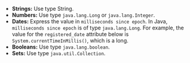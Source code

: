 * **Strings:** Use type String.
* **Numbers:** Use type `java.lang.Long` or `java.lang.Integer`.
* **Dates:** Express the value in `milliseconds since epoch`. In Java, `milliseconds since epoch` is of type `java.lang.Long`. For example, the value for the `registered_date` attribute below is `System.currentTimeInMillis()`, which is a long.
* **Booleans:** Use type `java.lang.boolean`.
* **Sets:** Use type `java.util.Collection`.